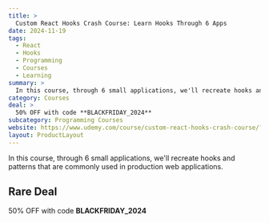 ```yaml
---
title: >
  Custom React Hooks Crash Course: Learn Hooks Through 6 Apps
date: 2024-11-19
tags:
  - React
  - Hooks
  - Programming
  - Courses
  - Learning
summary: >
  In this course, through 6 small applications, we'll recreate hooks and patterns that are commonly used in production web applications.
category: Courses
deal: >
  50% OFF with code **BLACKFRIDAY_2024**
subcategory: Programming Courses
website: https://www.udemy.com/course/custom-react-hooks-crash-course/?couponCode=BLACKFRIDAY_2024
layout: ProductLayout
---
```

In this course, through 6 small applications, we'll recreate hooks and patterns that are commonly used in production web applications.

## Rare Deal

50% OFF with code **BLACKFRIDAY_2024**
